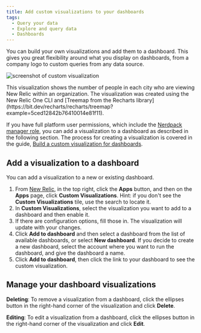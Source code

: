 ```yaml
---
title: Add custom visualizations to your dashboards
tags:
  - Query your data
  - Explore and query data
  - Dashboards
---
```


You can build your own visualizations and add them to a dashboard. This gives you great flexibility around what you display on dashboards, from a company logo to custom queries from any data source.

![screenshot of custom visualization](src/images/dashboard_viz.png 'Custom visualization')

<figcaption>
  This visualization shows the number of people in each city who are viewing New
  Relic within an organization. The visualization was created using the New
  Relic One CLI and [Treemap from the Recharts
  library](https://bit.dev/recharts/recharts/treemap?example=5ced12842b76410014e81f11).
</figcaption>

If you have full platform user permissions, which include the [Nerdpack manager role](/docs/accounts/original-accounts-billing/original-users-roles/users-roles-original-user-model#add-on), you can add a visualization to a dashboard as described in the following section. The process for creating a visualization is covered in the guide, [Build a custom visualization for dashboards](https://developer.newrelic.com/build-apps/build-visualization).

## Add a visualization to a dashboard

You can add a visualization to a new or existing dashboard.

1. From [New Relic](https://one.newrelic.com), in the top right, click the **Apps** button, and then on the **Apps** page, click **Custom Visualizations**. Hint: if you don't see the **Custom Visualizations** tile, use the search to locate it.
2. In **Custom Visualizations**, select the visualization you want to add to a dashboard and then enable it.
3. If there are configuration options, fill those in. The visualization will update with your changes.
4. Click **Add to dashboard** and then select a dashboard from the list of available dashboards, or select **New dashboard**.
   If you decide to create a new dashboard, select the account where you want to run the dashboard, and give the dashboard a name.
5. Click **Add to dashboard**, then click the link to your dashboard to see the custom visualization.

## Manage your dashboard visualizations

**Deleting**: To remove a visualization from a dashboard, click the ellipses button in the right-hand corner of the visualization and click **Delete**.

**Editing**: To edit a visualization from a dashboard, click the ellipses button in the right-hand corner of the visualization and click **Edit**.
